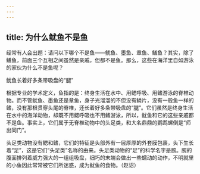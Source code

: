 ```yaml
---
---
---
```

title: 为什么鱿鱼不是鱼
---




经常有人会出题：请问以下哪个不是鱼——鱿鱼、墨鱼、章鱼、鳝鱼？其实，除了鳝鱼，前面三个互相之间虽然是亲戚，但都不是鱼。那么，这些在海洋里自如游泳的家伙为什么不是鱼呢？

鱿鱼长着好多条带吸盘的“腿”



根据专业的学术定义，鱼指的是：终身生活在水中、用鳃呼吸、用鳍游泳的脊椎动物。而不管鱿鱼、墨鱼还是章鱼，身子光溜溜的不但没有鳞片，没有一般鱼一样的鳍，没有那根贯穿头尾的脊椎，还长着好多条带吸盘的“腿”。它们虽然是终身生活在水中的海洋动物，却既不用鳃呼吸也不用鳍游泳，所以，鱿鱼和它的这些亲戚都不是鱼。事实上，它们属于无脊椎动物中的头足类，和大名鼎鼎的鹦鹉螺倒是“师出同门”。



头足类动物没有鳃和鳍，它们的特征是头部外有一层厚厚的外套膜包裹，头下生长着“足”，这是它们“头足类”名称的由来。头足类动物的“足”的科学名字是腕。腕的腹面排列着威力强大的一组组吸盘，细巧的末端会做出一些蠕动的动作，不明就里的小鱼因此常常被它们所迷惑，成为鱿鱼的食物。（赵诏）